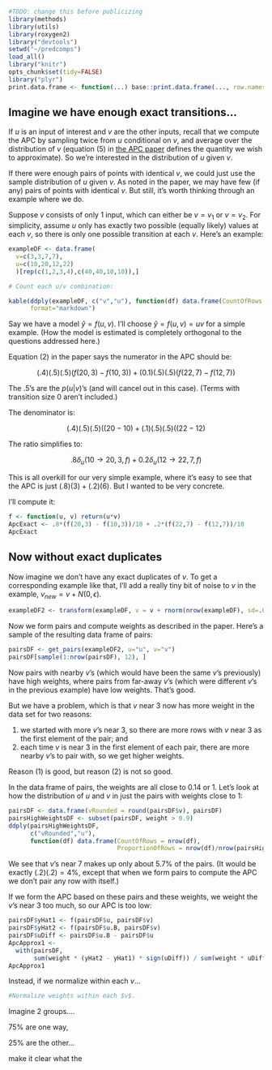 ```r
#TODO: change this before publicizing
library(methods)
library(utils)
library(roxygen2)
library("devtools")
setwd("~/predcomps")
load_all()
library("knitr")
opts_chunk$set(tidy=FALSE)
library("plyr")
print.data.frame <- function(...) base::print.data.frame(..., row.names=FALSE)
```

## Imagine we have enough exact transitions...

If $u$ is an input of interest and $v$ are the other inputs, recall that we compute the APC by sampling twice from $u$ conditional on $v$, and average over the distribution of $v$ (equation (5) in [the APC paper](http://www.stat.columbia.edu/~gelman/research/published/ape17.pdf) defines the quantity we wish to approximate). So we're interested in the distribution of $u$ given $v$. 

If there were enough pairs of points with identical $v$, we could just use the sample distribution of $u$ given $v$. As noted in the paper, we may have few (if any) pairs of points with identical $v$. But still, it's worth thinking through an example where we do.

Suppose $v$ consists of only 1 input, which can either be $v=v_1$ or $v=v_2$. For simplicity, assume $u$ only has exactly two possible (equally likely) values at each $v$, so there is only one possible transition at each $v$. Here's an example:

```r
exampleDF <- data.frame(
  v=c(3,3,7,7),  
  u=c(10,20,12,22) 
  )[rep(c(1,2,3,4),c(40,40,10,10)),]

# Count each u/v combination:
```

```r
kable(ddply(exampleDF, c("v","u"), function(df) data.frame(CountOfRows = nrow(df))),
      format="markdown")

```

Say we have a model $\hat{y} = f(u,v)$. I'll choose $\hat{y} = f(u,v) = uv$ for a simple example. (How the model is estimated is completely orthogonal to the questions addressed here.)

Equation (2) in the paper says the numerator in the APC should be:

$$(.4)(.5)(.5)(f(20,3) - f(10, 3)) + (0.1)(.5)(.5)(f(22,7) - f(12,7)) $$

The .5's are the $p(u|v)$'s (and will cancel out in this case). (Terms with transition size 0 aren't included.)

The denominator is:

$$(.4)(.5)(.5)((20 - 10) + (.1)(.5)(.5)((22 - 12)$$

The ratio simplifies to:

$$.8 \delta_u(10 \rightarrow 20, 3, f) + 0.2 \delta_u(12 \rightarrow 22, 7, f)$$

This is all overkill for our very simple example, where it's easy to see that the APC is just $(.8)(3) + (.2)(6)$. But I wanted to be very concrete.

I'll compute it:

```r
f <- function(u, v) return(u*v)
ApcExact <- .8*(f(20,3) - f(10,3))/10 + .2*(f(22,7) - f(12,7))/10
ApcExact
```

## Now without exact duplicates

Now imagine we don't have any exact duplicates of $v$. To get a corresponding example like that, I'll add a really tiny bit of noise to $v$ in the example, $v_{new} = v + N(0,\epsilon)$.

```r
exampleDF2 <- transform(exampleDF, v = v + rnorm(nrow(exampleDF), sd=.001))
```

Now we form pairs and compute weights as described in the paper. Here's a sample of the resulting data frame of pairs:

```r
pairsDF <- get_pairs(exampleDF2, u="u", v="v")
pairsDF[sample(1:nrow(pairsDF), 12), ]
```

Now pairs with nearby $v$'s (which would have been the same $v$'s previously) have high weights, where pairs from far-away $v$'s (which were different $v$'s in the previous example) have low weights. That's good.

But we have a problem, which is that $v$ near 3 now has more weight in the data set for two reasons:

1. we started with more $v$'s near 3, so there are more rows with $v$ near 3 as the first element of the pair; and
2. each time $v$ is near $3$ in the first element of each pair, there are more nearby $v$'s to pair with, so we get higher weights.

Reason (1) is good, but reason (2) is not so good.

In the data frame of pairs, the weights are all close to 0.14 or 1. Let's look at how the distribution of $u$ and $v$ in just the pairs with weights close to 1:

```r
pairsDF <- data.frame(vRounded = round(pairsDF$v), pairsDF)
pairsHighWeightsDF <- subset(pairsDF, weight > 0.9)
ddply(pairsHighWeightsDF,
      c("vRounded","u"), 
      function(df) data.frame(CountOfRows = nrow(df),
                              ProportionOfRows = nrow(df)/nrow(pairsHighWeightsDF)))
```

We see that $v$'s near 7 makes up only about 5.7% of the pairs. (It would be exactly $(.2)(.2) = 4$%, except that when we form pairs to compute the APC we don't pair any row with itself.)

If we form the APC based on these pairs and these weights, we weight the $v$'s near 3 too much, so our APC is too low:

```r

pairsDF$yHat1 <- f(pairsDF$u, pairsDF$v)
pairsDF$yHat2 <- f(pairsDF$u.B, pairsDF$v)
pairsDF$uDiff <- pairsDF$u.B - pairsDF$u
ApcApprox1 <- 
  with(pairsDF,
       sum(weight * (yHat2 - yHat1) * sign(uDiff)) / sum(weight * uDiff * sign(uDiff)))
ApcApprox1
```

Instead, if we normalize within each $v$...

```r

#Normalize weights within each $v$.
```


Imagine 2 groups....

75% are one way, 

25% are the other...

make it clear what the 